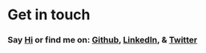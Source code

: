 # Get in touch

### Say [Hi](alirezaownejazayeri@gmail.com) or find me on: [Github](https://github.com/alexownejazayeri?tab=repositories), [LinkedIn](https://www.linkedin.com/in/alex-ownejazayeri/), & [Twitter](https://twitter.com/alexjazayeri)
